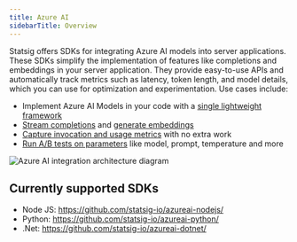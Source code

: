 ```yaml
---
title: Azure AI
sidebarTitle: Overview
---
```


Statsig offers SDKs for integrating Azure AI models into server applications. These SDKs simplify the implementation of features like completions and embeddings in your server application. They provide easy-to-use APIs and automatically track metrics such as latency, token length, and model details, which you can use for optimization and experimentation. Use cases include:
* Implement Azure AI Models in your code with a [single lightweight framework](/azureai/model-client)
* [Stream completions](/azureai/completions) and [generate embeddings](/azureai/embeddings)
* [Capture invocation and usage metrics](/azureai/capturing-metrics/) with no extra work
* [Run A/B tests on parameters](/azureai/running-experiments) like model, prompt, temperature and more

![Azure AI integration architecture diagram](https://github.com/user-attachments/assets/b23c79c3-8501-4390-a3f3-3496970eb272)

## Currently supported SDKs

* Node JS: https://github.com/statsig-io/azureai-nodejs/
* Python: https://github.com/statsig-io/azureai-python/
* .Net: https://github.com/statsig-io/azureai-dotnet/
